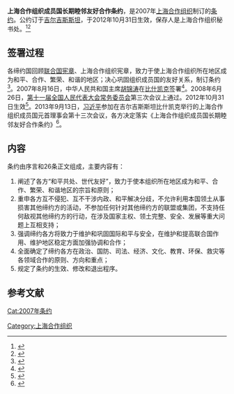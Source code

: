 {{Infobox treaty
|name=上海合作组织成员国长期睦邻友好合作条约
|date_signed=2007年8月16日
|date_effective=2012年10月31日
|location_signed={{KGZ}}[[比什凯克|比什凯克]]
|depositor=[[上海合作组织|上海合作组织]]秘书处
|languages=中文、俄文
|signatories=6
}}

'''上海合作组织成员国长期睦邻友好合作条约'''，是2007年[[上海合作组织|上海合作组织]]制订的[[条约|条约]]。公约订于[[吉尔吉斯斯坦|吉尔吉斯斯坦]]，于2012年10月31日生效，保存人是上海合作组织秘书处。<ref>{{Cite web|title=上海合作组织成员国长期睦邻友好合作条约|url=http://treaty.mfa.gov.cn/Treaty/web/detail1.jsp?objid=1531876092824|publisher=中华人民共和国条约数据库|language=zh-hans|accessdate=2021-01-19|archive-date=2021-10-14|archive-url=https://web.archive.org/web/20211014042041/http://treaty.mfa.gov.cn/Treaty/web/detail1.jsp?objid=1531876092824}}</ref><ref>{{Cite web|title=上海合作组织概况|url=https://news.sina.cn/2019-10-29/detail-iicezzrr5668672.d.html|publisher=新浪网|language=zh-hans|accessdate=2021-01-19}}</ref>

== 签署过程 ==
各缔约国回顾[[联合国宪章|联合国宪章]]、上海合作组织宪章，致力于使上海合作组织所在地区成为和平、合作、繁荣、和谐的地区；决心巩固组织成员国的友好关系，制订条约<ref name=":0">{{Cite web|title=上海合作组织成员国长期睦邻友好合作条约|url=http://treaty.mfa.gov.cn/tykfiles/20180718/1531876092825.pdf|publisher=中华人民共和国条约数据库|language=zh-hans|accessdate=2021-01-19|archive-date=2022-03-20|archive-url=https://web.archive.org/web/20220320094543/http://treaty.mfa.gov.cn/tykfiles/20180718/1531876092825.pdf}}</ref>。2007年8月16日，中华人民共和国主席[[胡锦涛|胡锦涛]]在[[比什凯克|比什凯克]]签署<ref>{{Cite book|title=全国人民代表大会年鉴 2018年卷 内部工作版|last=沈春耀主编|first=|publisher=北京：[[中国民主法制出版社|中国民主法制出版社]]|year=2009.12|isbn=|location=|pages=361}}</ref>。2008年6月26日，[[第十一届全国人民代表大会常务委员会|第十一届全国人民代表大会常务委员会]]第三次会议上通过。2012年10月31日生效<ref>{{Cite book|title=第十一届全国人大常委会决定批准或加入的条约和重要协定汇编 2013年版|last=全国人大外事委员会法案室编|first=|publisher=北京：[[中国民主法制出版社|中国民主法制出版社]]|year=2013.06|isbn=978-7-5162-0376-7|location=|pages=71-73}}</ref>。2013年9月13日，[[习近平|习近平]]参加在吉尔吉斯斯坦比什凯克举行的上海合作组织成员国元首理事会第十三次会议，各方决定落实《上海合作组织成员国长期睦邻友好合作条约》<ref>{{Cite book|title=习近平谈“一带一路”|last=习近平著|first=|publisher=北京：中央文献出版社|year=2018.12|isbn=978-7-5073-4699-2|location=|pages=6}}</ref>。

== 内容 ==
条约由序言和26条正文组成，主要内容有：
#阐述了各方“和平共处、世代友好”，致力于使本组织所在地区成为和平、合作、繁荣、和谐地区的宗旨和原则；
#重申各方互不侵犯、互不干涉内政、和平解决分歧，不允许利用本国领土从事损害其他缔约方的活动，不参加任何针对其他缔约方的联盟或集团，不支持任何敌视其他缔约方的行动，在涉及国家主权、领土完整、安全、发展等重大问题上互相支持；
#强调缔约各方将致力于维护和巩固国际和平与安全，在维护和提高联合国作用、维护地区稳定方面加强协调和合作；
#全面确定了缔约各方在政治、国防、司法、经济、文化、教育、环保、救灾等各领域合作的原则、方向和重点；
#规定了条约的生效、修改和退出程序。

== 参考文献 ==
{{reflist}}

[[Cat:2007年条约|Cat:2007年条约]]
[[Category:上海合作组织|Category:上海合作组织]]